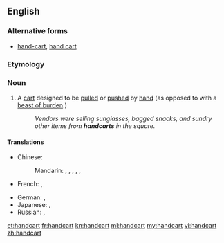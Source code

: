 ==English==

===Alternative forms===
* [[hand-cart]], [[hand cart]]

===Etymology===
{{compound|hand|cart|lang=en}}

===Noun===
{{en-noun}}

# A [[cart]] designed to be [[pull]]ed or [[push]]ed by [[hand]] (as opposed to with a [[beast of burden]].)
#:''Vendors were selling sunglasses, bagged snacks, and sundry other items from '''handcarts''' in the square.''

====Translations====
{{trans-top|a cart designed to be pulled or pushed by hand}}
* Chinese:
*: Mandarin: {{t+|cmn|手車|sc=Hani}}, {{t+|cmn|手车|tr=shǒuchē|sc=Hani}}, {{t|cmn|手推車|sc=Hani}}, {{t+|cmn|手推车|tr=shǒutuīchē|sc=Hani}}, {{t+|cmn|手拉車|sc=Hani}}, {{t|cmn|手拉车|tr=shǒulāchē|sc=Hani}}
* French: {{t|fr|charrette à bras|f}}, {{t+|fr|voiture à bras|f}}
{{trans-mid}}
* German: {{t+|de|Handwagen|m}}, {{t|de|Handkarren|m}}
* Japanese: {{t|ja|手車|tr=てぐるま, teguruma|sc=Jpan}}, {{t|ja|ハンドカート|tr=handokāto|sc=Jpan}}
* Russian: {{t|ru|[[ручной|ручная]] [[тележка]]|tr=ručnája teléžka|sc=Cyrl}}, {{t+|ru|тележка|f|tr=teléžka|sc=Cyrl}}
{{trans-bottom}}

[[et:handcart]]
[[fr:handcart]]
[[kn:handcart]]
[[ml:handcart]]
[[my:handcart]]
[[vi:handcart]]
[[zh:handcart]]